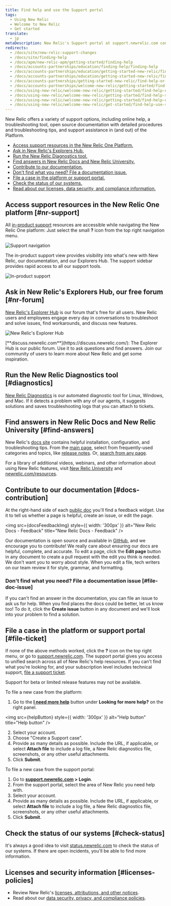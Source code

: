 ```yaml
---
title: Find help and use the Support portal
tags:
  - Using New Relic
  - Welcome to New Relic
  - Get started
translate:
  - jp
metaDescription: New Relic's Support portal at support.newrelic.com contains several levels of self-help informational resources and support services.
redirects:
  - /docs/site/new-relic-support-changes
  - /docs/site/finding-help
  - /docs/apm/new-relic-apm/getting-started/finding-help
  - /docs/accounts-partnerships/education/finding-help/finding-help
  - /docs/accounts-partnerships/education/getting-started-new-relic/finding-help
  - /docs/accounts-partnerships/education/getting-started-new-relic/find-help-or-file-support-ticket
  - /docs/accounts-partnerships/getting-started-new-relic/find-help-or-file-support-ticket
  - /docs/accounts-partnerships/welcome-new-relic/getting-started/find-help-or-file-support-ticket
  - /docs/using-new-relic/welcome-new-relic/getting-started/find-help-or-file-support-ticket
  - /docs/using-new-relic/welcome-new-relic/getting-started/find-help-support-portal
  - /docs/using-new-relic/welcome-new-relic/getting-started/find-help-use-support-portal
  - /docs/using-new-relic/welcome-new-relic/get-started/find-help-use-support-portal
---
```







New Relic offers a variety of support options, including online help, a troubleshooting tool, open source documentation with detailed procedures and troubleshooting tips, and support assistance in (and out) of the Platform.

* [Access support resources in the New Relic One Platform.](#nr-support)
* [Ask in New Relic's Explorers Hub.](#nr-forum)
* [Run the New Relic Diagnostics tool.](#diagnostics)
* [Find answers in New Relic Docs and New Relic University.](#find-answers)
* [Contribute to our documentation.](#docs-contribution)
* [Don't find what you need? File a documentation issue.](#file-doc-issue)
* [File a case in the platform or support portal.](#file-ticket)
* [Check the status of our systems.](#check-status)
* [Read about our licenses, data security, and compliance information.](#licenses-policies)

## Access support resources in the New Relic One platform [#nr-support]

All [in-product support](https://one.newrelic.com/redirect/support) resources are accessible while navigating the New Relic One platform: Just select the small **?** icon from the top right navigation menu.

<img
  src={supportNav}
  title="Support navigation"
  alt="Support navigation"
/>

The in-product support view provides visibility into what's new with New Relic, our documentation, and our Explorers Hub. The support sidebar provides rapid access to all our support tools.

<img
  src={inProductSupport}
  title="New Relic's in-product support"
  alt="In-product support"
/>

## Ask in New Relic's Explorers Hub, our free forum [#nr-forum]

[New Relic's Explorer Hub](https://discuss.newrelic.com/) is our forum that's free for all users. New Relic users and employees engage every day in conversations to troubleshoot and solve issues, find workarounds, and discuss new features.

<img
  src={newRelicExplorersHub}
  title="New Relic's Explorer Hub"
  alt="New Relic's Explorer Hub"
/>

<figcaption>
  [**discuss.newrelic.com**](https://discuss.newrelic.com/): The Explorer Hub is
  our public forum. Use it to ask questions and find answers. Join our community
  of users to learn more about New Relic and get some inspiration.
</figcaption>

## Run the New Relic Diagnostics tool [#diagnostics]

[New Relic Diagnostics](/docs/using-new-relic/cross-product-functions/troubleshooting/new-relic-diagnostics) is our automated diagnostic tool for Linux, Windows, and Mac. If it detects a problem with any of our agents, it suggests solutions and saves troubleshooting logs that you can attach to tickets.

## Find answers in New Relic Docs and New Relic University [#find-answers]

New Relic's [docs site](https://docs.newrelic.com) contains helpful installation, configuration, and troubleshooting tips. From the [main page](http://docs.newrelic.com), select from frequently-used categories and topics, like [release notes](/docs/release-notes). Or, [search from any page](http://docs.newrelic.com/search).

For a library of additional videos, webinars, and other information about using New Relic features, visit [New Relic University](https://learn.newrelic.com/) and [newrelic.com/resources](https://newrelic.com/resources/videos).

## Contribute to our documentation [#docs-contribution]

At the right-hand side of each [public doc](https://docs.newrelic.com) you'll find a feedback widget. Use it to tell us whether a page is helpful, create an issue, or edit the page.

<img
  src={docsFeedbackImg}
  style={{ width: '300px' }}
  alt="New Relic Docs - Feedback"
  title="New Relic Docs - Feedback"
/>

Our documentation is open source and available in [GitHub](https://github.com/newrelic/docs-website), and we encourage you to contribute! We really care about ensuring our docs are helpful, complete, and accurate. To edit a page, click the **Edit page** button in any document to create a pull request with the edit you think is needed. We don't want you to worry about style. When you edit a file, tech writers on our team review it for style, grammar, and formatting.

### Don't find what you need? File a documentation issue [#file-doc-issue]

If you can't find an answer in the documentation, you can file an issue to ask us for help. When you find places the docs could be better, let us know too! To do it, click the **Create issue** button in any document and we'll look into your problem to find a solution.

## File a case in the platform or support portal [#file-ticket]

If none of the above methods worked, click the **?** icon on the top right menu, or go to [support.newrelic.com](https://support.newrelic.com/home). The support portal gives you access to unified search across all of New Relic's help resources. If you can't find what you're looking for, and your subscription level includes technical support, [file a support ticket](https://support.newrelic.com/tickets).

<Callout variant="important">
  Support for beta or limited release features may not be available.
</Callout>

To file a new case from the platform:

1. Go to the **[I need more help](https://one.newrelic.com/redirect/support)** button under **Looking for more help?** on the right panel.

<img
  src={helpButton}
  style={{ width: '300px' }}
  alt="Help button"
  title="Help button"
/>

2. Select your account.
3. Choose "Create a Support case".
4. Provide as many details as possible. Include the URL, if applicable, or select **Attach file** to include a log file, a New Relic diagnostics file, screenshots, or any other useful attachments.
5. Click **Submit**.

To file a new case from the support portal:

1. Go to **[support.newrelic.com](https://support.newrelic.com) > Login**.
2. From the support portal, select the area of New Relic you need help with.
3. Select your account.
4. Provide as many details as possible. Include the URL, if applicable, or select **Attach file** to include a log file, a New Relic diagnostics file, screenshots, or any other useful attachments.
5. Click **Submit**.

## Check the status of our systems [#check-status]

It's always a good idea to visit [status.newrelic.com](https://status.newrelic.com/) to check the status of our systems. If there are open incidents, you'll be able to find more information.

## Licenses and security information [#licenses-policies]

* Review New Relic's [licenses, attributions, and other notices](/docs/licenses).
* Read about our [data security, privacy, and compliance policies](/docs/security).
